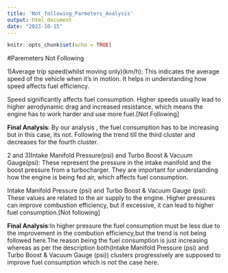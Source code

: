 ```yaml
---
title: 'Not_following_Parmeters_Analysis'
output: html_document
date: "2023-10-15"
---
```


```r
knitr::opts_chunk$set(echo = TRUE)
```

#Paremeters Not Following

1)Average trip speed(whilst moving only)(km/h): This indicates the average speed of the vehicle when it's in motion. It helps in understanding how speed affects fuel efficiency.

Speed significantly affects fuel consumption. Higher speeds usually lead to higher aerodynamic drag and increased resistance, which means the engine has to work harder and use more fuel.[Not Following]

**Final Analysis**: By our analysis , the fuel consumption has to be increasing but in this case, its not. Following the trend till the third cluster and decreases for the fourth cluster.

2 and 3)Intake Manifold Pressure(psi) and Turbo Boost & Vacuum Gauge(psi): These represent the pressure in the intake manifold and the boost pressure from a turbocharger. They are important for understanding how the engine is being fed air, which affects fuel consumption.

Intake Manifold Pressure (psi) and Turbo Boost & Vacuum Gauge (psi):
These values are related to the air supply to the engine. Higher pressures can improve combustion efficiency, but if excessive, it can lead to higher fuel consumption.[Not following]

**Final Analysis**:In higher pressure the fuel consumption must be less due to the improvement in the combution efficiency,but the trend is not being followed here.The reason being the fuel consumption is just increasing whereas as per the description both(Intake Manifold Pressure (psi) and Turbo Boost & Vacuum Gauge (psi)) clusters progressively are supposed to improve fuel consumption which is not the case here.

